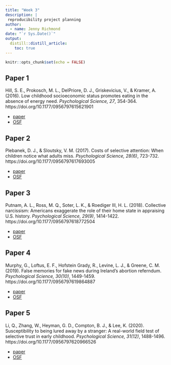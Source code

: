 ```yaml
---
title: "Week 3"
description: |
 reproducibility project planning
author:
  - name: Jenny Richmond
date: "`r Sys.Date()`"
output:
  distill::distill_article:
    toc: true
---
```


```r
knitr::opts_chunk$set(echo = FALSE)
```

## Paper 1

Hill, S. E., Prokosch, M. L., DelPriore, D. J., Griskevicius, V., & Kramer, A. (2016). Low childhood socioeconomic status promotes eating in the absence of energy need. *Psychological Science, 27*, 354-364. https://doi.org/10.1177/0956797615621901

- [paper](https://journals.sagepub.com/doi/full/10.1177/0956797615621901)
- [OSF](https://osf.io/x8q4j)

## Paper 2

Plebanek, D. J., & Sloutsky, V. M. (2017). Costs of selective attention: When children notice what adults miss. *Psychological Science, 28(6)*, 723-732. https://doi.org/10.1177/0956797617693005

- [paper](https://journals.sagepub.com/doi/full/10.1177/0956797617693005)
- [OSF](https://dx.doi.org/10.7910/DVN/7TA47E)

## Paper 3

Putnam, A. L., Ross, M. Q., Soter, L. K., & Roediger III, H. L. (2018). Collective narcissism: Americans exaggerate the role of their home state in appraising U.S. history. *Psychological Science, 29(9)*, 1414-1422. https://doi.org/10.1177/0956797618772504

- [paper](https://journals.sagepub.com/doi/full/10.1177/0956797618772504)
- [OSF](https://osf.io/m3w2g)

## Paper 4

Murphy, G., Loftus, E. F., Hofstein Grady, R., Levine, L. J., & Greene, C. M. (2019). False memories for fake news during Ireland's abortion referndum. *Psychological Science, 30(10)*, 1449-1459. https://doi.org/10.1177/0956797619864887

- [paper](https://journals.sagepub.com/doi/full/10.1177/0956797619864887)
- [OSF](https://osf.io/9q23j)

## Paper 5

Li, Q., Zhang, W., Heyman, G. D., Compton, B. J., & Lee, K. (2020). Susceptibility to being lured away by a stranger: A real-world field test of selective trust in early childhood. *Psychological Science, 31(12)*, 1488-1496. https://doi.org/10.1177/0956797620966526

- [paper](https://journals.sagepub.com/doi/full/10.1177/0956797620966526)
- [OSF](https://osf.io/arjzw)